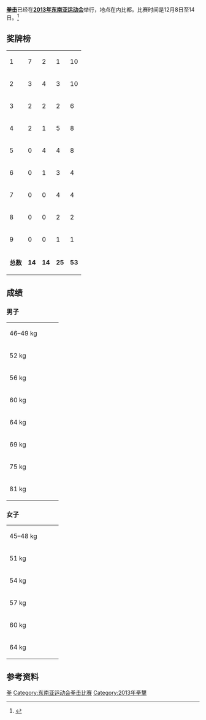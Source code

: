 '''[[拳击|拳击]]'''已经在'''[[2013年东南亚运动会|2013年东南亚运动会]]'''举行，地点在内比都。比赛时间是12月8日至14日。<ref>{{cite web | url=http://www.27seagames2013.com/results/competition_schedules | title=Competition Schedules | work=http://www.27seagames2013.com/ | accessdate=14 December 2013 | deadurl=yes | archiveurl=https://web.archive.org/web/20131216182958/http://www.27seagames2013.com/results/competition_schedules | archivedate=2013-12-16 }}</ref>

==奖牌榜==
{{legend2|#ccccff|东道主|border=solid 1px #AAAAAA}}
{| {{RankedMedalTable|class=wikitable sortable}}
|-
|1||align=left|{{flagIOC2team|THA|2013年东南亚运动会}}|| 7 || 2 || 1 || 10
|-
|2||align=left|{{flagIOC2team|PHI|2013年东南亚运动会}}|| 3 || 4 || 3 || 10
|-style="background:#ccccff"
|3||align=left|{{flagIOC2team|MYA|2013年东南亚运动会}}|| 2 || 2 || 2 || 6
|-
|4||align=left|{{flagIOC2team|VIE|2013年东南亚运动会}}|| 2 || 1 || 5 || 8
|-
|5||align=left|{{flagIOC2team|INA|2013年东南亚运动会}}|| 0 || 4 || 4 || 8
|-
|6||align=left|{{flagIOC2team|MAS|2013年东南亚运动会}}|| 0 || 1 || 3 || 4
|-
|7||align=left|{{flagIOC2team|LAO|2013年东南亚运动会}}|| 0 || 0 || 4 || 4
|-
|8||align=left|{{flagIOC2team|SIN|2013年东南亚运动会}}|| 0 || 0 || 2 || 2
|-
|9||align=left|{{flagIOC2team|TLS|2013年东南亚运动会}}|| 0 || 0 || 1 || 1
|-class="sortbottom"
|colspan=2|'''总数'''||'''14'''||'''14'''||'''25'''||'''53'''
|}

==成绩==
===男子===
{| {{MedalistTable|type=项目}}
|-
|rowspan=2|46–49 kg<br />{{DetailsLink|#46-49_kg}}
|rowspan=2|{{flagIOC2medalist|[[Mark_Anthony_Barriga|Mark Anthony Barriga]]|PHI|2013年东南亚运动会}}
|rowspan=2|{{flagIOC2medalist|[[Konelis_Kwangu_Langu|Konelis Kwangu Langu]]|INA|2013年东南亚运动会}}
|{{flagIOC2medalist|[[Mohd_Fuan_Mohd_Reuvan|Mohd Fuan Mohd Reuvan]]|MAS|2013年东南亚运动会}}
|-
|{{flagIOC2medalist|[[Bounpone_Lasavanesy|Bounpone Lasavanesy]]|LAO|2013年东南亚运动会}}
|-
|rowspan=2|52 kg<br />{{DetailsLink|#52_kg}}
|rowspan=2|{{flagIOC2medalist|[[Chatchai_Butdee|Chatchai Butdee]]|THA|2013年东南亚运动会}}
|rowspan=2|{{flagIOC2medalist|[[Mg_Nge|Mg Nge]]|MYA|2013年东南亚运动会}}
|{{flagIOC2medalist|[[Tran_Phu_Cuong|Tran Phu Cuong]]|VIE|2013年东南亚运动会}}
|-
|{{flagIOC2medalist|[[Rey_Saludar|Rey Saludar]]|PHI|2013年东南亚运动会}}
|-
|rowspan=2|56 kg<br />{{DetailsLink|#56_kg}}
|rowspan=2|{{flagIOC2medalist|[[Mario_Fernandez_(boxer)|Mario Fernandez]]|PHI|2013年东南亚运动会}}
|rowspan=2|{{flagIOC2medalist|[[Donchai_Thathi|Donchai Thathi]]|THA|2013年东南亚运动会}}
|{{flagIOC2medalist|[[Tran_Quoc_Viet|Tran Quoc Viet]]|VIE|2013年东南亚运动会}}
|-
|{{flagIOC2medalist|[[Muhammad_Solihin_Nordin|Muhammad Solihin Nordin]]|SIN|2013年东南亚运动会}}
|-
|rowspan=2|60 kg<br />{{DetailsLink|#60_kg}}
|rowspan=2|{{flagIOC2medalist|[[Sailom_Adi|Sailom Adi]]|THA|2013年东南亚运动会}}
|rowspan=2|{{flagIOC2medalist|[[Junel_Cantancio|Junel Cantancio]]|PHI|2013年东南亚运动会}}
|{{flagIOC2medalist|[[Nguyen_Van_Hai_(boxer)|Nguyen Van Hai]]|VIE|2013年东南亚运动会}}
|-
|{{flagIOC2medalist|[[Muhammad_Ridhwan_Ahmad|Muhammad Ridhwan Ahmad]]|SIN|2013年东南亚运动会}}
|-
|rowspan=2|64 kg<br />{{DetailsLink|#64_kg}}
|rowspan=2|{{flagIOC2medalist|[[Wuttichai_Masuk|Wuttichai Masuk]]|THA|2013年东南亚运动会}}
|rowspan=2|{{flagIOC2medalist|[[Dennis_Galvan|Dennis Galvan]]|PHI|2013年东南亚运动会}}
|{{flagIOC2medalist|[[Khir_Azmi|Khir Azmi]]|MAS|2013年东南亚运动会}}
|-
|{{flagIOC2medalist|[[Ericok_Amanopunyo|Ericok Amanopunyo]]|INA|2013年东南亚运动会}}
|-
|rowspan=2|69 kg<br />{{DetailsLink|#69_kg}}
|rowspan=2|{{flagIOC2medalist|[[Apichet_Saenset|Apichet Saenset]]|THA|2013年东南亚运动会}}
|rowspan=2|{{flagIOC2medalist|[[Ramkumar_Govindasyui|Ramkumar Govindasyui]]|MAS|2013年东南亚运动会}}
|{{flagIOC2medalist|[[Koes_Diyono|Koes Diyono]]|INA|2013年东南亚运动会}}
|-
|{{flagIOC2medalist|[[Elio_Jenovevaedito|Elio Jenovevaedito]]|PHI|2013年东南亚运动会}}
|-
|rowspan=2|75 kg<br />{{DetailsLink|#75_kg}}
|rowspan=2|{{flagIOC2medalist|[[Wailin_Aung|Wailin Aung]]|MYA|2013年东南亚运动会}}
|rowspan=2|{{flagIOC2medalist|[[Wilfredo_Lopez|Wilfredo Lopez]]|PHI|2013年东南亚运动会}}
|{{flagIOC2medalist|[[Truong_Dinh_Hoang|Truong Dinh Hoang]]|VIE|2013年东南亚运动会}}
|-
|{{flagIOC2medalist|[[Alex_Tatontos|Alex Tatontos]]|INA|2013年东南亚运动会}}
|-
|rowspan=2|81 kg<br />{{DetailsLink|#81_kg}}
|rowspan=2|{{flagIOC2medalist|[[Anavat_Thongrathok|Anavat Thongrathok]]|THA|2013年东南亚运动会}}
|rowspan=2|{{flagIOC2medalist|[[Kristianus|Kristianus]]|INA|2013年东南亚运动会}}
|{{flagIOC2medalist|[[Azman_Mansor|Azman Mansor]]|MAS|2013年东南亚运动会}}
|-
|{{flagIOC2medalist|[[Loung_Van_Toan|Loung Van Toan]]|VIE|2013年东南亚运动会}}
|}

===女子===
{| {{MedalistTable|type=项目}}
|-
|rowspan=2|45–48 kg<br />{{DetailsLink|#45-48_kg}}
|rowspan=2|{{flagIOC2medalist|[[Josie_Gabuco|Josie Gabuco]]|PHI|2013年东南亚运动会}}
|rowspan=2|{{flagIOC2medalist|[[Beatrix_Suguro|Beatrix Suguro]]|INA|2013年东南亚运动会}}
|{{flagIOC2medalist|[[Sonrka_Chanthavonrsa|Sonrka Chanthavonrsa]]|LAO|2013年东南亚运动会}}
|-
|{{flagIOC2medalist|[[Thet_Hter_San|Thet Hter San]]|MYA|2013年东南亚运动会}}
|-
|rowspan=2|51 kg<br />{{DetailsLink|#51 kg}}
|rowspan=2|{{flagIOC2medalist|[[Sopida_Satumrum|Sopida Satumrum]]|THA|2013年东南亚运动会}}
|rowspan=2|{{flagIOC2medalist|[[Nguyen_Thi_Yen|Nguyen Thi Yen]]|VIE|2013年东南亚运动会}}
|{{flagIOC2medalist|[[Maircris_Igram|Maircris Igram]]|PHI|2013年东南亚运动会}}
|-
|{{flagIOC2medalist|[[Meovady_Hongfa|Meovady Hongfa]]|LAO|2013年东南亚运动会}}
|-
|rowspan=2|54 kg<br />{{DetailsLink|#54 kg}}
|rowspan=2|{{flagIOC2medalist|[[Peamwilai_Laopeam|Peamwilai Laopeam]]|THA|2013年东南亚运动会}}
|rowspan=2|{{flagIOC2medalist|[[Ester_Kalayuk|Ester Kalayuk]]|INA|2013年东南亚运动会}}
|{{flagIOC2medalist|[[Irish_Magno|Irish Magno]]|PHI|2013年东南亚运动会}}
|-
|{{flagIOC2medalist|[[Vilaphone_Tawan|Vilaphone Tawan]]|LAO|2013年东南亚运动会}}
|-
|rowspan=2|57 kg<br />{{DetailsLink|#57 kg}}
|rowspan=2|{{flagIOC2medalist|[[Nwe_Ni_Oo|Nwe Ni Oo]]|MYA|2013年东南亚运动会}}
|rowspan=2|{{flagIOC2medalist|[[Nesthey_Petecio|Nesthey Petecio]]|PHI|2013年东南亚运动会}}
|{{flagIOC2medalist|[[Imacular_Loda|Imacular Loda]]|INA|2013年东南亚运动会}}
|-
|{{flagIOC2medalist|[[Tassamalee_Thongjan|Tassamalee Thongjan]]|THA|2013年东南亚运动会}}
|-
|60 kg<br />{{DetailsLink|#60_kg_2}}
|{{flagIOC2medalist|[[Lieu_Thi_Duyen|Lieu Thi Duyen]]|VIE|2013年东南亚运动会}}
|{{flagIOC2medalist|[[Sudaporan_Seesondee|Sudaporan Seesondee]]|THA|2013年东南亚运动会}}
|{{flagIOC2medalist|[[Khine_Khin_Oo|Khine Khin Oo]]|MYA|2013年东南亚运动会}}
|-
|64 kg<br />{{DetailsLink|#64_kg_2}}
|{{flagIOC2medalist|[[Ha_Thi_Linh|Ha Thi Linh]]|VIE|2013年东南亚运动会}}
|{{flagIOC2medalist|[[Kyu_Kyu_Hlaing|Kyu Kyu Hlaing]]|MYA|2013年东南亚运动会}}
|
|}

==参考资料==
{{reflist}}

{{2013年东南亚运动会项目}}

[[Category:2013年东南亚运动会项目|拳]]
[[Category:东南亚运动会拳击比赛|Category:东南亚运动会拳击比赛]]
[[Category:2013年拳擊|Category:2013年拳擊]]